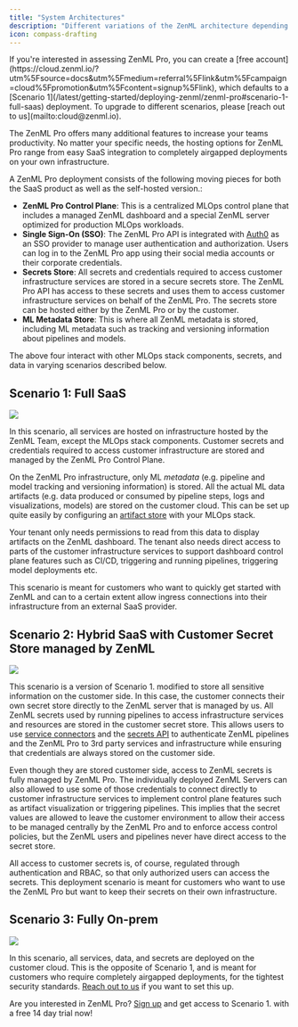 ```yaml
---
title: "System Architectures"
description: "Different variations of the ZenML architecture depending on your needs."
icon: compass-drafting
---
```


<Info>
  If you're interested in assessing ZenML Pro, you can create a [free account](https://cloud.zenml.io/?utm%5Fsource=docs&utm%5Fmedium=referral%5Flink&utm%5Fcampaign=cloud%5Fpromotion&utm%5Fcontent=signup%5Flink), which defaults to a [Scenario 1](/latest/getting-started/deploying-zenml/zenml-pro#scenario-1-full-saas) deployment. To upgrade to different scenarios, please [reach out to us](mailto:cloud@zenml.io).
</Info>

The ZenML Pro offers many additional features to increase your teams productivity. No matter your specific needs, the hosting options for ZenML Pro range from easy SaaS integration to completely airgapped deployments on your own infrastructure.

A ZenML Pro deployment consists of the following moving pieces for both the SaaS product as well as the self-hosted version.:

* **ZenML Pro Control Plane**: This is a centralized MLOps control plane that includes a managed ZenML dashboard and a special ZenML server optimized for production MLOps workloads.
* **Single Sign-On (SSO)**: The ZenML Pro API is integrated with [Auth0](https://auth0.com/) as an SSO provider to manage user authentication and authorization. Users can log in to the ZenML Pro app using their social media accounts or their corporate credentials.
* **Secrets Store**: All secrets and credentials required to access customer infrastructure services are stored in a secure secrets store. The ZenML Pro API has access to these secrets and uses them to access customer infrastructure services on behalf of the ZenML Pro. The secrets store can be hosted either by the ZenML Pro or by the customer.
* **ML Metadata Store**: This is where all ZenML metadata is stored, including ML metadata such as tracking and versioning information about pipelines and models.

The above four interact with other MLOps stack components, secrets, and data in varying scenarios described below.

## Scenario 1: Full SaaS
<Frame caption="Scenario 1: Full SaaS deployment">
  <img src="/_assets/sys-a-1.avif"/>
</Frame>

In this scenario, all services are hosted on infrastructure hosted by the ZenML Team, except the MLOps stack components. Customer secrets and credentials required to access customer infrastructure are stored and managed by the ZenML Pro Control Plane.

On the ZenML Pro infrastructure, only ML _metadata_ (e.g. pipeline and model tracking and versioning information) is stored. All the actual ML data artifacts (e.g. data produced or consumed by pipeline steps, logs and visualizations, models) are stored on the customer cloud. This can be set up quite easily by configuring an [artifact store](/latest/stack-components/artifact-stores) with your MLOps stack.

Your tenant only needs permissions to read from this data to display artifacts on the ZenML dashboard. The tenant also needs direct access to parts of the customer infrastructure services to support dashboard control plane features such as CI/CD, triggering and running pipelines, triggering model deployments etc.

This scenario is meant for customers who want to quickly get started with ZenML and can to a certain extent allow ingress connections into their infrastructure from an external SaaS provider.

## Scenario 2: Hybrid SaaS with Customer Secret Store managed by ZenML

<Frame caption="Scenario 2: Hybrid SaaS with Customer Secret Store managed by ZenML">
  <img src="/_assets/sys-a-2.avif"/>
</Frame>

This scenario is a version of Scenario 1\. modified to store all sensitive information on the customer side. In this case, the customer connects their own secret store directly to the ZenML server that is managed by us. All ZenML secrets used by running pipelines to access infrastructure services and resources are stored in the customer secret store. This allows users to use [service connectors](/latest/usage/resource-data-management/auth-management/service-connectors-guide) and the [secrets API](/latest/usage/project-setup/use-secrets/interact-with-secrets) to authenticate ZenML pipelines and the ZenML Pro to 3rd party services and infrastructure while ensuring that credentials are always stored on the customer side.

Even though they are stored customer side, access to ZenML secrets is fully managed by ZenML Pro. The individually deployed ZenML Servers can also allowed to use some of those credentials to connect directly to customer infrastructure services to implement control plane features such as artifact visualization or triggering pipelines. This implies that the secret values are allowed to leave the customer environment to allow their access to be managed centrally by the ZenML Pro and to enforce access control policies, but the ZenML users and pipelines never have direct access to the secret store.

All access to customer secrets is, of course, regulated through authentication and RBAC, so that only authorized users can access the secrets. This deployment scenario is meant for customers who want to use the ZenML Pro but want to keep their secrets on their own infrastructure.

## Scenario 3: Fully On-prem

<Frame caption="Scenario 3: Fully on-premises deployment">
  <img src="/_assets/sys-a-3.avif"/>
</Frame>

In this scenario, all services, data, and secrets are deployed on the customer cloud. This is the opposite of Scenario 1, and is meant for customers who require completely airgapped deployments, for the tightest security standards. [Reach out to us](mailto:cloud@zenml.io) if you want to set this up.

Are you interested in ZenML Pro? [Sign up](https://cloud.zenml.io/?utm%5Fsource=docs&utm%5Fmedium=referral%5Flink&utm%5Fcampaign=cloud%5Fpromotion&utm%5Fcontent=signup%5Flink) and get access to Scenario 1\. with a free 14 day trial now!


